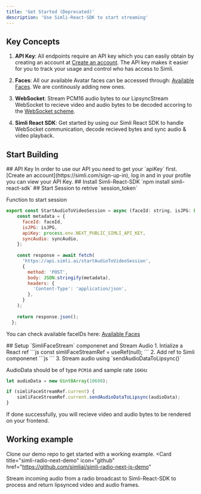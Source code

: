```yaml
---
title: 'Get Started (Deprecated)'
description: 'Use Simli-React-SDK to start streaming'
---
```


## Key Concepts

1. **API Key**: All endpoints require an API key which you can easily obtain by creating an account at [Create an account](https://simli.com/sign-up-in).
The API key makes it easier for you to track your usage and control who has access to Simli.

2. **Faces**: All our available Avatar faces can be accessed through: [Available Faces](/api-reference/available-faces).
We are continously adding new ones.

3. **WebSocket**: Stream PCM16 audio bytes to our LipsyncStream WebSocket to recieve video and audio bytes to be decoded accoring to the [WebSocket scheme](/api-reference/endpoint/LipsyncStream).

4. **Simli React SDK**: Get started by using our Simli React SDK to handle WebSocket communication, decode recieved bytes and sync audio & video playback.

## Start Building

<Steps>
<Step>
## API Key
In order to use our API you need to get your `apiKey` first.
[Create an account](https://simli.com/sign-up-in), log in
and in your profile you can view your API Key.
</Step>
<Step>
## Install Simli-React-SDK
`npm install simli-react-sdk`
</Step>
<Step>
## Start Session to retrive `session_token`

Function to start session
```js
export const StartAudioToVideoSession = async (faceId: string, isJPG: Boolean, syncAudio: Boolean) => {
    const metadata = {
      faceId: faceId,
      isJPG: isJPG,
      apiKey: process.env.NEXT_PUBLIC_SIMLI_API_KEY,
      syncAudio: syncAudio,
    };
  
    const response = await fetch(
      'https://api.simli.ai/startAudioToVideoSession',
      {
        method: 'POST',
        body: JSON.stringify(metadata),
        headers: {
          'Content-Type': 'application/json',
        },
      }
    );
  
    return response.json();
  };
```
You can check available faceIDs here: [Available Faces](/api-reference/available-faces)

</Step>
<Step>
## Setup `SimliFaceStream` componenet and Stream Audio
1. Intialize a React ref
```js
const simliFaceStreamRef = useRef(null);
```
2. Add ref to Simli componenet
```js
<SimliFaceStream ref={simliFaceStreamRef} start={true} sessionToken={sessionToken} minimumChunkSize={8} />
```
3. Stream audio using `sendAudioDataToLipsync()`

AudioData should be of type `PCM16` and sample rate `16KHz`
```js
let audioData = new Uint8Array(10680);
```
```js
if (simliFaceStreamRef.current) {
    simliFaceStreamRef.current.sendAudioDataToLipsync(audioData);
}
```
If done successfully, you will recieve video and audio bytes to be rendered on your frontend.
</Step>
<Step>
## Working example
Clone our demo repo to get started with a working example.
<Card
  title="simli-radio-next-demo"
  icon="github"
  href="https://github.com/simliai/simli-radio-next-js-demo"
>
  Stream incoming audio from a radio broadcast to Simli-React-SDK to process and return lipsynced video and audio frames.
</Card>
</Step>
</Steps>